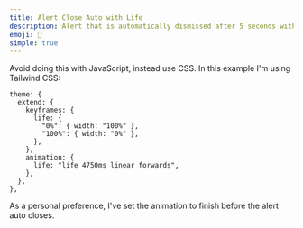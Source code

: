 ```yaml
---
title: Alert Close Auto with Life
description: Alert that is automatically dismissed after 5 seconds with a bar that shows how long is left.
emoji: 🚨
simple: true
---
```


<Example src="alert-close-auto-with-life" />

Avoid doing this with JavaScript, instead use CSS. In this example I'm using Tailwind CSS:

```
theme: {
  extend: {
    keyframes: {
      life: {
        "0%": { width: "100%" },
        "100%": { width: "0%" },
      },
    },
    animation: {
      life: "life 4750ms linear forwards",
    },
  },
},
```

As a personal preference, I've set the animation to finish before the alert auto closes.
